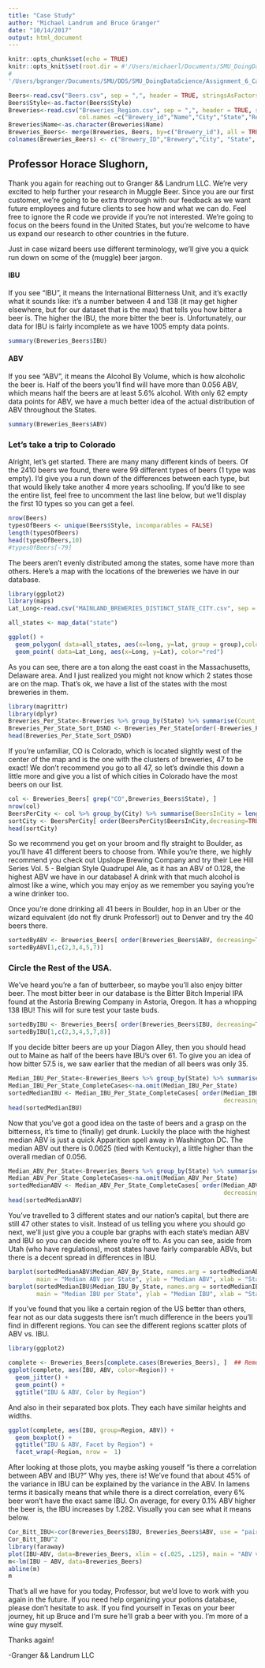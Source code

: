 ```yaml
---
title: "Case Study"
author: "Michael Landrum and Bruce Granger"
date: "10/14/2017"
output: html_document
---
```



```r
knitr::opts_chunk$set(echo = TRUE)
knitr::opts_knit$set(root.dir = #'/Users/michaerl/Documents/SMU_DoingDataScience/Assignment_6_CaseStudy_1/DATA')
#
'/Users/bgranger/Documents/SMU/DDS/SMU_DoingDataScience/Assignment_6_CaseStudy_1/DATA')
```

``` r
Beers<-read.csv("Beers.csv", sep = ",", header = TRUE, stringsAsFactors = FALSE)
Beers$Style<-as.factor(Beers$Style)
Breweries<-read.csv("Breweries_Region.csv", sep = ",", header = TRUE, stringsAsFactors = TRUE, 
                    col.names =c("Brewery_id","Name","City","State","Region"))
Breweries$Name<-as.character(Breweries$Name)
Breweries_Beers<- merge(Breweries, Beers, by=c("Brewery_id"), all = TRUE)
colnames(Breweries_Beers) <- c("Brewery_ID","Brewery","City", "State", "Region", "Beer_Name", "Beer_ID", "ABV", "IBU", "Beer_Style", "Ounces")
```

## Professor Horace Slughorn,

Thank you again for reaching out to Granger && Landrum LLC. We're very excited to help further your research in Muggle Beer. Since you are our first customer, we're going to be extra throrough with our feedback as we want future employees and future clients to see how and what we can do. Feel free to ignore the R code we provide if you're not interested. We're going to focus on the beers found in the United States, but you're welcome to have us expand our research to other countries in the future. 

Just in case wizard beers use different terminology, we'll give you a quick run down on some of the (muggle) beer jargon. 

#### IBU 
If you see "IBU", it means the International Bitterness Unit, and it's exactly what it sounds like: it's a number between 4 and 138 (it may get higher elsewhere, but for our dataset that is the max) that tells you how bitter a beer is. The higher the IBU, the more bitter the beer is. Unfortunately, our data for IBU is fairly incomplete as we have 1005 empty data points.

```r

summary(Breweries_Beers$IBU)

```

#### ABV
If you see "ABV", it means the Alcohol By Volume, which is how alcoholic the beer is. Half of the beers you'll find will have more than 0.056 ABV, which means half the beers are at least 5.6% alcohol. With only 62 empty data points for ABV, we have a much better idea of the actual distribution of ABV throughout the States. 

```r

summary(Breweries_Beers$ABV)

```


### Let's take a trip to Colorado 
Alright, let's get started. There are many many different kinds of beers. Of the 2410 beers we found, there were 99 different types of beers (1 type was empty). I'd give you a run down of the differences between each type, but that would likely take another 4 more years schooling. If you'd like to see the entire list, feel free to uncomment the last line below, but we'll display the first 10 types so you can get a feel.

```r
nrow(Beers)
typesOfBeers <- unique(Beers$Style, incomparables = FALSE)
length(typesOfBeers)
head(typesOfBeers,10)
#typesOfBeers[-79]  

```

The beers aren't evenly distributed among the states, some have more than others. Here's a map with the locations of the breweries we have in our database.

``` r
library(ggplot2)
library(maps)
Lat_Long<-read.csv("MAINLAND_BREWERIES_DISTINCT_STATE_CITY.csv", sep = ",", header = TRUE, stringsAsFactors = TRUE)

all_states <- map_data("state")

ggplot() + 
  geom_polygon( data=all_states, aes(x=long, y=lat, group = group),colour="white", fill="grey10" ) +
  geom_point( data=Lat_Long, aes(x=Long, y=Lat), color="red")

```


As you can see, there are a ton along the east coast in the Massachusetts, Delaware area. And I just realized you might not know which 2 states those are on the map. That's ok, we have a list of the states with the most breweries in them.

```r
library(magrittr)
library(dplyr)
Breweries_Per_State<-Breweries %>% group_by(State) %>% summarise(Count_By_State = length(State))
Breweries_Per_State_Sort_DSND <- Breweries_Per_State[order(-Breweries_Per_State$Count_By_State),] 
head(Breweries_Per_State_Sort_DSND)
```

If you're unfamiliar, CO is Colorado, which is located slightly west of the center of the map and is the one with the clusters of breweries, 47 to be exact! We don't recommend you go to all 47, so let's dwindle this down a little more and give you a list of which cities in Colorado have the most beers on our list. 

```r

col <- Breweries_Beers[ grep("CO",Breweries_Beers$State), ]
nrow(col)
BeersPerCity <- col %>% group_by(City) %>% summarise(BeersInCity = length(City))
sortCity <- BeersPerCity[ order(BeersPerCity$BeersInCity,decreasing=TRUE), ]
head(sortCity)

```

So we recommend you get on your broom and fly straight to Boulder, as you'll have 41 different beers to choose from. While you're there, we highly recommend you check out Upslope Brewing Company and try their Lee Hill Series Vol. 5 - Belgian Style Quadrupel Ale, as it has an ABV of 0.128, the highest ABV we have in our database! A drink with that much alcohol is almost like a wine, which you may enjoy as we remember you saying you're a wine drinker too.

Once you're done drinking all 41 beers in Boulder, hop in an Uber or the wizard equivalent (do not fly drunk Professor!) out to Denver and try the 40 beers there.

```r
sortedByABV <- Breweries_Beers[ order(Breweries_Beers$ABV, decreasing=TRUE), ]  
sortedByABV[1,c(2,3,4,5,7)]
```

### Circle the Rest of the USA.

We've heard you're a fan of butterbeer, so maybe you'll also enjoy bitter beer. The most bitter beer in our database is the Bitter Bitch Imperial IPA found at the Astoria Brewing Company in Astoria, Oregon. It has a whopping 138 IBU! This will for sure test your taste buds.

``` r

sortedByIBU <- Breweries_Beers[ order(Breweries_Beers$IBU, decreasing=TRUE), ]
sortedByIBU[1,c(2,3,4,5,7,8)]

```

If you decide bitter beers are up your Diagon Alley, then you should head out to Maine as half of the beers have IBU's over 61. To give you an idea of how bitter 57.5 is, we saw earlier that the median of all beers was only 35.

``` r

Median_IBU_Per_State<-Breweries_Beers %>% group_by(State) %>% summarise(Median_IBU_By_State = median(IBU,na.rm=TRUE))
Median_IBU_Per_State_CompleteCases<-na.omit(Median_IBU_Per_State)
sortedMedianIBU <- Median_IBU_Per_State_CompleteCases[ order(Median_IBU_Per_State_CompleteCases$Median_IBU_By_State, 
                                                             decreasing=TRUE), ]
head(sortedMedianIBU)

```

Now that you've got a good idea on the taste of beers and a grasp on the bitterness, it's time to (finally) get drunk. Luckily the place with the highest median ABV is just a quick Apparition spell away in Washington DC. The median ABV out there is 0.0625 (tied with Kentucky), a little higher than the overall median of 0.056.

``` r

Median_ABV_Per_State<-Breweries_Beers %>% group_by(State) %>% summarise(Median_ABV_By_State = median(ABV,na.rm=TRUE))
Median_ABV_Per_State_CompleteCases<-na.omit(Median_ABV_Per_State)
sortedMedianABV <- Median_ABV_Per_State_CompleteCases[ order(Median_ABV_Per_State_CompleteCases$Median_ABV_By_State,
                                                             decreasing=TRUE), ]
head(sortedMedianABV)

```

You've travelled to 3 different states and our nation's capital, but there are still 47 other states to visit. Instead of us telling you where you should go next, we'll just give you a couple bar graphs with each state's median ABV and IBU so you can decide where you're off to. As you can see, aside from Utah (who have regulations), most states have fairly comparable ABVs, but there is a decent spread in differences in IBU.

``` r

barplot(sortedMedianABV$Median_ABV_By_State, names.arg = sortedMedianABV$State,las=2,
        main = "Median ABV per State", ylab = "Median ABV", xlab = "State")
barplot(sortedMedianIBU$Median_IBU_By_State, names.arg = sortedMedianIBU$State,las=2,
        main = "Median IBU per State", ylab = "Median IBU", xlab = "State")

```

If you've found that you like a certain region of the US better than others, fear not as our data suggests there isn't much difference in the beers you'll find in different regions. You can see the different regions scatter plots of ABV vs. IBU.

``` r
library(ggplot2)

complete <- Breweries_Beers[complete.cases(Breweries_Beers), ]  ## Remove the NAs
ggplot(complete, aes(IBU, ABV, color=Region)) +
  geom_jitter() +
  geom_point() +
  ggtitle("IBU & ABV, Color by Region")
```

And also in their separated box plots. They each have similar heights and widths.

```r
ggplot(complete, aes(IBU, group=Region, ABV)) +
  geom_boxplot() +
  ggtitle("IBU & ABV, Facet by Region") +
  facet_wrap(~Region, nrow =  1)
```

After looking at those plots, you maybe asking youself "is there a correlation between ABV and IBU?" Why yes, there is! We've found that about 45% of the variance in IBU can be explained by the variance in the ABV. In lamens terms it basically means that while there is a direct correlation, every 6% beer won't have the exact same IBU. On average, for every 0.1% ABV higher the beer is, the IBU increases by 1.282. Visually you can see what it means below.

``` r
Cor_Bitt_IBU<-cor(Breweries_Beers$IBU, Breweries_Beers$ABV, use = "pairwise.complete.obs", method="pearson")
Cor_Bitt_IBU^2
library(faraway)
plot(IBU~ABV, data=Breweries_Beers, xlim = c(.025, .125), main = "ABV vs IBU")
m<-lm(IBU ~ ABV, data=Breweries_Beers)
abline(m)
m

```

That's all we have for you today, Professor, but we'd love to work with you again in the future. If you need help organizing your potions database, please don't hesitate to ask. If you find yourself in Texas on your beer journey, hit up Bruce and I'm sure he'll grab a beer with you. I'm more of a wine guy myself.

Thanks again!

-Granger && Landrum LLC